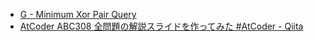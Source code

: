 
<Meta title="ABC308/ABC308-G" />
<Slide
  src={Png}
  layout="fullscreen"
  label="ABC308 G - Minimum Xor Pair Query"
/>

- [G \- Minimum Xor Pair Query](https://atcoder.jp/contests/abc308/tasks/abc308_g)
- [AtCoder ABC308 全問題の解説スライドを作ってみた \#AtCoder \- Qiita](https://qiita.com/hossie/items/8d182f642e169a4e145d)

